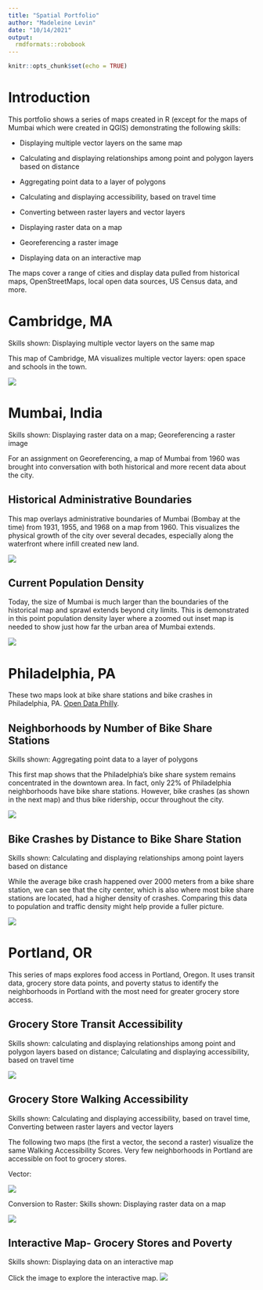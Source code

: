 ```yaml
---
title: "Spatial Portfolio"
author: "Madeleine Levin"
date: "10/14/2021"
output: 
  rmdformats::robobook
---
```


```r
knitr::opts_chunk$set(echo = TRUE)
```

# Introduction

This portfolio shows a series of maps created in R (except for the maps of Mumbai which were created in QGIS) demonstrating the following skills:

* Displaying multiple vector layers on the same map

* Calculating and displaying relationships among point and polygon layers based on distance

* Aggregating point data to a layer of polygons

* Calculating and displaying accessibility, based on travel time

* Converting between raster layers and vector layers

* Displaying raster data on a map

* Georeferencing a raster image

* Displaying data on an interactive map

The maps cover a range of cities and display data pulled from historical maps, OpenStreetMaps, local open data sources, US Census data, and more. 

# Cambridge, MA

Skills shown: Displaying multiple vector layers on the same map

This map of Cambridge, MA visualizes multiple vector layers: open space and schools in the town. 

[![](Images/CambridgeMap.png)](https://madeleinelevin.github.io/spatialportfolio/PDFs/CambridgeMap.pdf){target="_blank"}


# Mumbai, India
Skills shown: Displaying raster data on a map; Georeferencing a raster image

For an assignment on Georeferencing, a map of Mumbai from 1960 was brought into conversation with both historical and more recent data about the city.

## Historical Administrative Boundaries
This map overlays administrative boundaries of Mumbai (Bombay at the time) from 1931, 1955, and 1968 on a map from 1960. This visualizes the physical growth of the city over several decades, especially along the waterfront where infill created new land. 

[![](Images/1960_MumbaiAdminBoundaries.png)](https://madeleinelevin.github.io/spatialportfolio/PDFs/C1960_MumbaiAdminBoundaries.pdf){target="_blank"}


## Current Population Density
Today, the size of Mumbai is much larger than the boundaries of the historical map and sprawl extends beyond city limits. This is demonstrated in this point population density layer where a zoomed out inset map is needed to show just how far the urban area of Mumbai extends.

[![](Images/Mumbai_PopulationDensity.png)](https://madeleinelevin.github.io/spatialportfolio/PDFs/Mumbai_PopulationDensity.pdf){target="_blank"}


# Philadelphia, PA
These two maps look at bike share stations and bike crashes in Philadelphia, PA.
[Open Data Philly]( https://www.opendataphilly.org/). 

## Neighborhoods by Number of Bike Share Stations
Skills shown: Aggregating point data to a layer of polygons

This first map shows that the Philadelphia's bike share system remains concentrated in the downtown area. In fact, only 22% of Philadelphia neighborhoods have bike share stations. However, bike crashes (as shown in the next map) and thus bike ridership, occur throughout the city.

[![](Images/PhillyBikeShare.png)](https://madeleinelevin.github.io/spatialportfolio/PDFs/Mumbai_PopulationDensity.pdf){target="_blank"}

## Bike Crashes by Distance to Bike Share Station

Skills shown: Calculating and displaying relationships among point layers based on distance

While the average bike crash happened over 2000 meters from a bike share station, we can see that the city center, which is also where most bike share stations are located, had a higher density of crashes. Comparing this data to population and traffic density might help provide a fuller picture.

[![](Images/PhillyBikeCrash.png)](https://madeleinelevin.github.io/spatialportfolio/PDFs/Mumbai_PopulationDensity.pdf){target="_blank"}

# Portland, OR
This series of maps explores food access in Portland, Oregon. It uses transit data, grocery store data points, and poverty status to identify the neighborhoods in Portland with the most need for greater grocery store access. 

## Grocery Store Transit Accessibility
Skills shown: calculating and displaying relationships among point and polygon layers based on distance; Calculating and displaying accessibility, based on travel time

[![](Images/GroceryStoreTransitTime.png)](https://madeleinelevin.github.io/spatialportfolio/PDFs/Mumbai_PopulationDensity.pdf){target="_blank"}

## Grocery Store Walking Accessibility 
Skills shown: Calculating and displaying accessibility, based on travel time, Converting between raster layers and vector layers

The following two maps (the first a vector, the second a raster) visualize the same Walking Accessibility Scores. Very few neighborhoods in Portland are accessible on foot to grocery stores. 

Vector:

[![](Images/GroceryAccessibilityVector.png)](https://madeleinelevin.github.io/spatialportfolio/PDFs/Mumbai_PopulationDensity.pdf){target="_blank"}

Conversion to Raster:
Skills shown: Displaying raster data on a map

[![](Images/GroceryAccessRaster.png)](https://madeleinelevin.github.io/spatialportfolio/PDFs/Mumbai_PopulationDensity.pdf){target="_blank"}


## Interactive Map- Grocery Stores and Poverty
Skills shown: Displaying data on an interactive map

Click the image to explore the interactive map.
 [![](Images/InteractiveMapStill.png)](https://madeleinelevin.github.io/spatialportfolio/PDFs/PDXPoverty2019_Grocery.html){target="_blank"}

